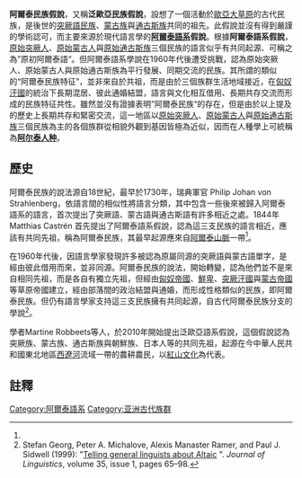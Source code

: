 {{Merge to|阿爾泰人種|discuss=Talk:阿爾泰人種#請求與阿爾泰民族合併|time=2021-03-27T12:13:34+00:00}}
{{Expert needed|subject=民族學|time=2021-03-27T12:11:50+00:00}}
'''阿爾泰民族假說'''，又稱'''泛歐亞民族假說'''，設想了一個活動於[[歐亞大草原|歐亞大草原]]的古代民族，是後世的[[突厥語民族|突厥語民族]]、[[蒙古族|蒙古族]]與[[通古斯族|通古斯族]]共同的祖先。此假說並沒有得到嚴謹的學術認可，而主要來源於現代語言學的'''[[阿爾泰語系|阿爾泰語系]]假說'''。根據'''阿爾泰語系假說'''，[[原始突厥人|原始突厥人]]、[[原始蒙古人|原始蒙古人]]與[[通古斯族|原始通古斯族]]三個民族的語言似乎有共同起源、可稱之為”原初阿爾泰語“。但阿爾泰語系學說在1960年代後遭受挑戰，認為原始突厥人、原始蒙古人與原始通古斯族為平行發展、同期交流的民族。其所謂的類似的“阿爾泰民族特征”，並非來自於共祖，而是由於三個族群生活地域接近，在[[匈奴<onlyinclude></onlyinclude>|匈奴汗國]]的統治下長期混居、彼此通婚結盟，語言與文化相互借用、長期共存交流而形成的民族特征共性。雖然並沒有證據表明”阿爾泰民族“的存在，但是由於以上提及的歷史上長期共存和緊密交流，這一地區以[[原始突厥人|原始突厥人]]、[[原始蒙古人|原始蒙古人]]與[[通古斯族|原始通古斯族]]三個民族為主的各個族群從相貌外觀到基因皆極為近似，因而在人種學上可統稱為'''[[阿尔泰人种|阿尔泰人种]]'''。

==歷史==
阿爾泰民族的說法源自18世紀，最早於1730年，瑞典軍官 Philip Johan von Strahlenberg，依語言間的相似性將語言分類，其中包含一些後來被歸入阿爾泰語系的語言，首次提出了突厥語、蒙古語與通古斯語有許多相近之處。1844年 Matthias Castrén 首先提出了阿爾泰語系假說，認為這三支民族的語言相近，應該有共同先祖，稱為阿爾泰民族，其最早起源應來自[[阿爾泰山脈|阿爾泰山脈]]一帶<ref name=georg1999 />。

在1960年代後，因語言學家發現許多被認為原屬同源的突厥語與蒙古語單字，是經由彼此借用而來，並非同源。阿爾泰民族的說法，開始轉變，認為他們並不是來自相同先祖，而是各自有獨立先祖，但經由[[匈奴帝國|匈奴帝國]]、[[鮮卑|鮮卑]]、[[突厥汗國|突厥汗國]]與[[蒙古帝國|蒙古帝國]]等草原帝國建立，經由部落間的政治結盟與通婚，而形成性格類似的民族，即阿爾泰民族。但仍有語言學家支持這三支民族擁有共同起源，自古代阿爾泰民族分支的學說<ref name=georg1999>Stefan Georg, Peter A. Michalove, Alexis Manaster Ramer, and Paul J. Sidwell (1999): "[http://journals.cambridge.org/action/displayAbstract;jsessionid=A7D36A55C4A29AEB34AA39715F46F706.tomcat1?fromPage=online&aid=17033 Telling general linguists about Altaic] {{Wayback|url=http://journals.cambridge.org/action/displayAbstract;jsessionid=A7D36A55C4A29AEB34AA39715F46F706.tomcat1?fromPage=online&aid=17033 |date=20160303180656 }}". ''Journal of Linguistics'', volume 35, issue 1, pages 65–98.</ref>。

學者Martine Robbeets等人，於2010年開始提出泛歐亞語系假說，這個假說認為突厥族、蒙古族、通古斯族與朝鮮族、日本人等的共同先祖，起源在今中華人民共和國東北地區[[西遼河|西遼河]]流域一帶的農耕農民，以[[紅山文化|紅山文化]]為代表。

==註釋==
{{reflist}}

[[Category:阿爾泰語系|Category:阿爾泰語系]]
[[Category:亚洲古代族群|Category:亚洲古代族群]]